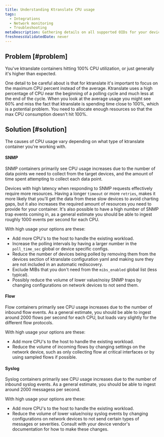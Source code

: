 ```yaml
---
title: Understanding Ktranslate CPU usage
tags:
  - Integrations
  - Network monitoring
  - Troubleshooting
metaDescription: Gathering details on all supported OIDs for your device using the 'snmpwalk' utility.
freshnessValidatedDate: never
---
```


## Problem [#problem]

You've ktranslate containers hitting 100% CPU utilization, or just generally it's higher than expected.

<Callout variant="tip">
  One detail to be careful about is that for ktranslate it's important to focus on the maximum CPU percent instead of the average. Ktranslate uses a high percentage of CPU near the beginning of a polling cycle and much less at the end of the cycle. When you look at the average usage you might see 60% and miss the fact that ktranslate is spending time close to 100%, which is a potential problem. You need to allocate enough resources so that the max CPU consumption doesn't hit 100%.
</Callout>

## Solution [#solution]

The causes of CPU usage vary depending on what type of ktranslate container you're working with.

#### SNMP 

SNMP containers primarily see CPU usage increases due to the number of data points we need to collect from the target devices, and the amount of time spent attempting to collect each data point. 

Devices with high latency when responding to SNMP requests effectively require more resources. Having a longer `timeout` or more `retries`, makes it more likely that you'll get the data from these slow devices to avoid charting gaps, but it also increases the required amount of resources you need to provide for your container. It's also possible to have a high number of SNMP trap events coming in, as a general estimate you should be able to ingest roughly 1000 events per second for each CPU.

With high usage your options are these:
- Add more CPU's to the host to handle the existing workload.
- Increase the polling intervals by having a larger number in the `poll_time_sec` global or device specific configs.
- Reduce the number of devices being polled by removing them from the devices section of ktranslate configuration yaml and making sure they are not included in an automatic rediscovery.
- Exclude MIBs that you don't need from the `mibs_enabled` global list (less typical).
- Possibly reduce the volume of lower value/noisy SNMP traps by changing configurations on network devices to not send them. 

#### Flow 

Flow containers primarily see CPU usage increases due to the number of inbound flow events. As a general estimate, you should be able to ingest around 2000 flows per second for each CPU, but loads vary slightly for the different flow protocols.

With high usage your options are these:
- Add more CPU's to the host to handle the existing workload.
- Reduce the volume of incoming flows by changing settings on the network device, such as only collecting flow at critical interfaces or by using sampled flows if possible. 

#### Syslog 

Syslog containers primarily see CPU usage increases due to the number of inbound syslog events. As a general estimate, you should be able to ingest around 2000 messagess per second.

With high usage your options are these:
- Add more CPU's to the host to handle the existing workload.
- Reduce the volume of lower value/noisy syslog events by changing configurations on network devices to not send certain types of messages or severities. Consult with your device vendor's documentation for how to make these changes.
